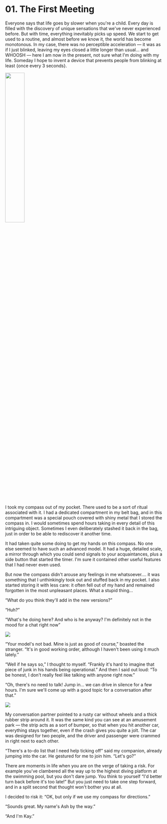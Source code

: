 

# 01. The First Meeting

Everyone says that life goes by slower when you're a child. Every day is filled with the discovery
of unique sensations that we've never experienced before. But with time, everything inevitably picks
up speed. We start to get used to a routine, and almost before we know it, the world has become
monotonous. In my case, there was no perceptible acceleration — it was as if I just blinked, leaving
my eyes closed a little longer than usual... and WHOOSH — here I am now in the present, not sure
what I'm doing with my life. Someday I hope to invent a device that prevents people from blinking at
least {<TV video="-01-XBHXFq8">once every 3 seconds</TV>}.

<Image src={picOne} float="right" width="35%" />

I took my compass out of my pocket. There used to be a sort of ritual associated with it. I had a
dedicated compartment in my belt bag, and in this compartment was a special pouch covered with shiny
metal that I stored the compass in. I would sometimes spend hours taking in every detail of this
intriguing object. Sometimes I even deliberately stashed it back in the bag, just in order to be
able to rediscover it another time.

It had taken quite some doing to get my hands on this compass. No one else seemed to have such an
advanced model. It had a huge, detailed scale, a mirror through which you could send signals to your
acquaintances, plus a side button that started the timer. I'm sure it contained other useful
features that I had never even used. <Gem oct={3} />

But now the compass didn't arouse any feelings in me whatsoever…. it was something that I
unthinkingly took out and stuffed back in my pocket. I also started storing it with less care: it
often fell out of my hand and remained forgotten in the most unpleasant places. What a stupid thing…

“What do you think they'll add in the new versions?”

“Huh?”

“What's he doing here? And who is he anyway? I'm definitely not in the mood for a chat right now”

<Image src={picTwo} />

“Your model's not bad. Mine is just as good of course,” boasted the stranger. “It's in good working
order, although I haven't been using it much lately.”

“Well if he says so,” I thought to myself. “Frankly it's hard to imagine that piece of junk in his
hands being operational.” And then I said out loud: “To be honest, I don't really feel like talking
with anyone right now.”

“Oh, there's no need to talk! Jump in… we can drive in silence for a few hours. I'm sure we'll come
up with a good topic for a conversation after that.”

<Image src={picThree} />

My conversation partner pointed to a rusty car without wheels and a thick rubber strip around it. It
was the same kind you can see at an amusement park — the strip acts as a sort of bumper, so that
when you hit another car, everything stays together, even if the crash gives you quite a jolt. The
car was designed for two people, and the driver and passenger were crammed in right next to each
other.

“There's a to-do list that I need help ticking off” said my companion, already jumping into the car.
He gestured for me to join him. <Gem oct={0} /> “Let's go?”

There are moments in life when you are on the verge of taking a risk. For example you've clambered
all the way up to the highest diving platform at the swimming pool, but you don't dare jump. You
think to yourself “I'd better turn back before it's too late!” But you just need to take one step
forward, and in a split second that thought won't bother you at all.

I decided to risk it: “OK, but only if we use my compass for directions.”

“Sounds great. My name's Ash by the way.”

“And I'm Kay.”
